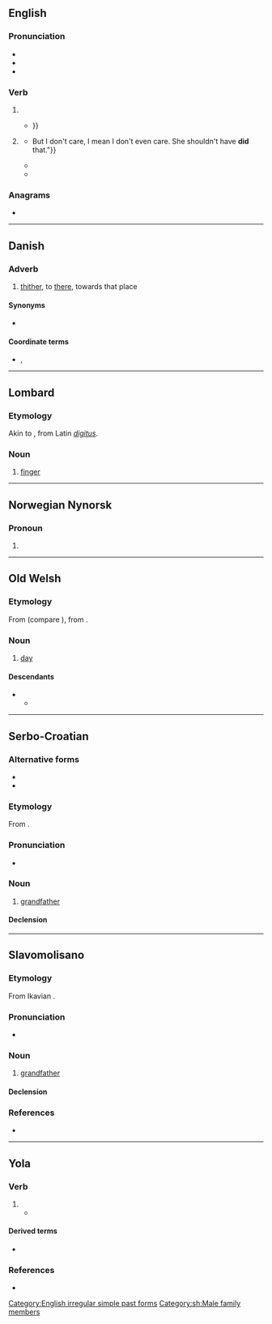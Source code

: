 {{also|Did|DID|did-|-did}}
==English==

===Pronunciation===
* {{IPA|en|/dɪd/}}
* {{audio|en|En-ca-did.ogg|Audio (CA)}}
* {{rhymes|en|ɪd|s=1}}

===Verb===
{{head|en|verb form}}

# {{en-simple past of|do}}
#* {{RQ:Spenser Faerie Queene|book=II|canto=VI|page=254|passage=Then ſhe with liquors ſtrong his eies '''did''' ſteepe, / That nothing ſhould him haſtily awake{{...}}}}
# {{lb|en|nonstandard|especially|_|Southern US|AAVE}} {{past participle of|en|do|nocat=1}}
#* {{quote-book|en|date=1 March 2008|author=Jody Miller|publisher=NYU Press|title=Getting Played: African American Girls, Urban Inequality, and Gendered Violence|isbn=9780748686971|page=140|url=https://books.google.co.nz/books?id=pZf9Hk-3NysC|passage={{...}}But I don't care, I mean I don't even care. She shouldn't have '''did''' that."}}
#* {{quote-book|en|date=10 October 2010|quotee=Bea Jenkins|author=Jeanette R Davidson|publisher=Edinburgh University Press|title=African American Studies|isbn=9780748686971|page=189|url=https://books.google.co.nz/books?id=KcJvAAAAQBAJ|passage=We have to take this brutality. We haven't '''did''' anything. Why?}}
#* {{quote-book|en|date=6 May 2014|author=Taylor Anderson |publisher=Penguin|title=Deadly Shores|isbn=9780698145580|page=288|url=https://books.google.co.nz/books?id=VBkmAgAAQBAJ|passage=“Spanky—I mean, the exec, Mr. McFaarlane, say the number four gun has '''did''' for another cruiser, but they all gonna drown, aft, as much water as the screws is throwin' up!"}}

===Anagrams===
* {{anagrams|en|a=ddi|DDI|I/DD|IDD|ddI|idd}}

[[Category:English irregular simple past forms]]

----

==Danish==

===Adverb===
{{da-adv}}

# {{lb|da|archaic}} [[thither]], to [[there]], towards that place

====Synonyms====
* {{l|da|dertil}}

====Coordinate terms====
* {{l|da|hid}}, {{l|da|der}}

----

==Lombard==

===Etymology===
Akin to {{cog|it|dito}}, from Latin ''[[digitus]]''.

===Noun===
{{head|lmo|noun}}

# [[finger]]

----

==Norwegian Nynorsk==

===Pronoun===
{{head|nn|pronoun}}

# {{obsolete spelling of|nn|de|t=you (plural)}}

----

==Old Welsh==

===Etymology===
From {{inh|owl|cel-pro|*dīyos||day}} (compare {{cog|sga|día}}), from {{inh|owl|ine-pro|[[*dyḗws]], [[*dyew-]]}}.

===Noun===
{{head|owl|noun|g=m}}

# [[day]]

====Descendants====
* {{desc|wlm|dyð}}
** {{desc|cy|dydd}}

----

==Serbo-Croatian==

===Alternative forms===
* {{alter|sh|djȅd||Ijekavian}}
* {{alter|sh|dȅda|dȅd||Ekavian}}

===Etymology===
From {{inh|sh|sla-pro|*dědъ}}.

===Pronunciation===
* {{IPA|sh|/dîd/}}

===Noun===
{{sh-noun|g=m|head=dȉd}}

# {{lb|sh|Ikavian}} [[grandfather]]

====Declension====
{{sh-decl-noun
|dȉd|dìdovi/didi
|dida|didova/dida
|didu|didovima/didima
|dida|didove/dide
|dide|didovi/didi
|didu|didovima/didima
|didom|didovima/didima
}}

[[Category:sh:Male family members]]

----

==Slavomolisano==

===Etymology===
From Ikavian {{inh|svm|sh|did}}.

===Pronunciation===
* {{IPA|svm|/dîd/}}

===Noun===
{{head|svm|noun|g=m}}

# [[grandfather]]

====Declension====
{{svm-decl-noun|did|m-cons|a|b|a=an}}

===References===
* {{R:svm:DCMAC}}

----
==Yola==

===Verb===
{{head|yol|verb}}

# {{yol-simple past of|doone}}
#* {{quote-book|yol|year=1867|chapter=THE WEDDEEN O BALLYMORE|number=3|title=SONGS, ETC. IN THE DIALECT OF FORTH AND BARGY|passage=Maade a nicest coolecannan that e'er ye '''did''' zee.|translation=Made the nicest coolecannan that ever you '''did''' see.}}

====Derived terms====
* {{l|yol|didn'st}}

===References===
* {{R:Poole 1867|page=94}}